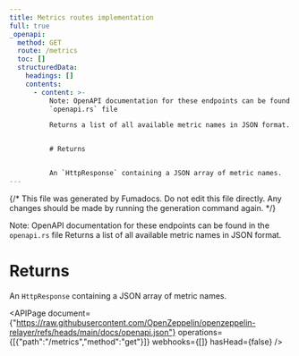 ```yaml
---
title: Metrics routes implementation
full: true
_openapi:
  method: GET
  route: /metrics
  toc: []
  structuredData:
    headings: []
    contents:
      - content: >-
          Note: OpenAPI documentation for these endpoints can be found in the
          `openapi.rs` file

          Returns a list of all available metric names in JSON format.


          # Returns


          An `HttpResponse` containing a JSON array of metric names.
---
```


{/* This file was generated by Fumadocs. Do not edit this file directly. Any changes should be made by running the generation command again. */}

Note: OpenAPI documentation for these endpoints can be found in the `openapi.rs` file
Returns a list of all available metric names in JSON format.

# Returns

An `HttpResponse` containing a JSON array of metric names.

<APIPage document={"https://raw.githubusercontent.com/OpenZeppelin/openzeppelin-relayer/refs/heads/main/docs/openapi.json"} operations={[{"path":"/metrics","method":"get"}]} webhooks={[]} hasHead={false} />
